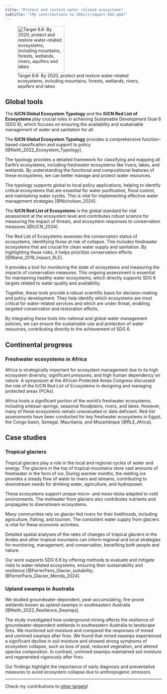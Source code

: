```yaml
---
title: "Protect and restore water related ecosystems"
subtitle: "[My contributions to SDGs](/impact-SDG.qmd)"
---
```


![Target 6.6: By 2020, protect and restore water-related ecosystems, including mountains, forests, wetlands, rivers, aquifers and lakes](../images/GOAL_6_TARGET_6.6.svg){width=150}

## Global tools

The **IUCN Global Ecosystem Typology** and the **IUCN Red List of Ecosystems** play crucial roles in achieving Sustainable Development Goal 6 (SDG 6), which focuses on ensuring the availability and sustainable management of water and sanitation for all. 

The **IUCN Global Ecosystem Typology** provides a comprehensive function-based classification and support to policy [@Keith_2022_Ecosystem_Typology]. 

The typology provides a detailed framework for classifying and mapping all Earth's ecosystems, including freshwater ecosystems like rivers, lakes, and wetlands. By understanding the functional and compositional features of these ecosystems, we can better manage and protect water resources.

The typology supports global to local policy applications, helping to identify critical ecosystems that are essential for water purification, flood control, and maintaining water cycles. This is vital for implementing effective water management strategies [@Nicholson_2024].


The **IUCN Red List of Ecosystems** is the global standard for risk assessment at the ecosystem level and contributes robust science for measuring the impact of threats, and ecosystem responses to conservation measures [@IUCN_2024].

The Red List of Ecosystems assesses the conservation status of ecosystems, identifying those at risk of collapse. This includes freshwater ecosystems that are crucial for clean water supply and sanitation. By highlighting these risks, it helps prioritize conservation efforts [@Bland_2019_Impact_RLE].

It provides a tool for monitoring the state of ecosystems and measuring the impacts of conservation measures. This ongoing assessment is essential for maintaining healthy water ecosystems, which directly supports SDG 6 targets related to water quality and availability.

Together, these tools provide a robust scientific basis for decision-making and policy development. They help identify which ecosystems are most critical for water-related services and which are under threat, enabling targeted conservation and restoration efforts.

By integrating these tools into national and global water management policies, we can ensure the sustainable use and protection of water resources, contributing directly to the achievement of SDG 6.

## Continental progress

### Freshwater ecosystems in Africa

Africa is strategically important for ecosystem management due to its high ecosystem diversity, significant pressures, and high human dependency on nature. A symposium at the African Protected Areas Congress discussed the role of the IUCN Red List of Ecosystems in designing and managing protected areas (PCAs). 

Africa hosts a significant portion of the world’s freshwater ecosystems, including artesian springs, seasonal floodplains, rivers, and lakes. However, many of these ecosystems remain unevaluated or data deficient. Red-list assessments have been conducted for key freshwater ecosystems in Egypt, the Congo basin, Senegal, Mauritania, and Mozambique [@RLE_Africa].

## Case studies

### Tropical glaciers

Tropical glaciers play a role in the local and regional cycles of water and energy. The glaciers in the top of tropical mountains store vast amounts of freshwater in the form of ice. During warmer months, the melting ice provides a steady flow of water to rivers and streams, contributing to downstream needs for drinking water, agriculture, and hydropower.

These ecosystems support unique micro- and meso-biota  adapted to cold environments. The meltwater from glaciers also contributes nutrients and propagules to downstream ecosystems.

Many communities rely on glacier-fed rivers for their livelihoods, including agriculture, fishing, and tourism. The consistent water supply from glaciers is vital for these economic activities.

Detailed spatial analyses of the rates of changes of tropical glaciers in the Andes and other tropical mountains can inform regional and local strategies for monitoring, management, and conservation, benefiting both people and nature.

Our work supports SDG 6.6 by offering methods to evaluate and mitigate risks to water-related ecosystems, ensuring their sustainability and resilience [@FerrerParis_Glacier_suitability; @FerrerParis_Glacier_Merida_2024].

### Upland swamps in Australia

 We studied groundwater-dependent, peat-accumulating, fire-prone wetlands known as upland swamps in southeastern Australia [@Keith_2022_Resilience_Swamps]. 
 
The study investigated how underground mining affects the resilience of groundwater-dependent wetlands in southeastern Australia to landscape fires. We monitored soil moisture and compared the responses of mined and unmined swamps after fires. We found that mined swamps experienced a significant decline in soil moisture and showed strong symptoms of ecosystem collapse, such as loss of peat, reduced vegetation, and altered species composition. In contrast, unmined swamps maintained soil moisture and regenerated vigorously after fires. 

Our findings highlight the importance of early diagnosis and preventative measures to avoid ecosystem collapse due to anthropogenic stressors.

--- 

Check my contributions to [other targets](/impact-SDG.qmd)!